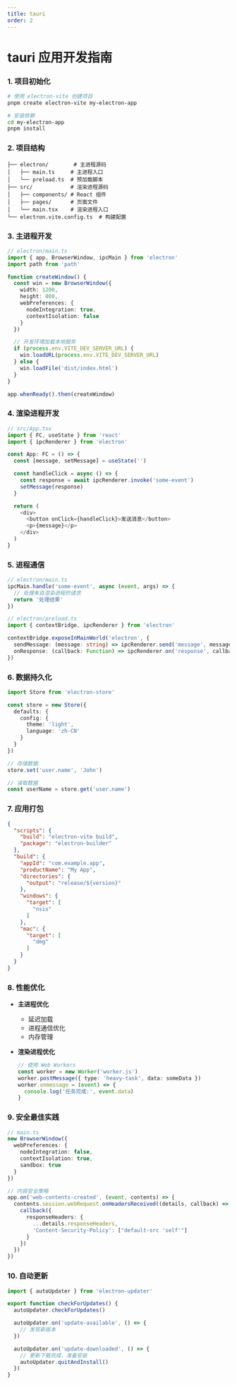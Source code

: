 ```yaml
---
title: tauri
order: 2
---
```


# tauri 应用开发指南

### 1. 项目初始化

```bash
# 使用 electron-vite 创建项目
pnpm create electron-vite my-electron-app

# 安装依赖
cd my-electron-app
pnpm install
```

### 2. 项目结构

```
├── electron/        # 主进程源码
│   ├── main.ts     # 主进程入口
│   └── preload.ts  # 预加载脚本
├── src/            # 渲染进程源码
│   ├── components/ # React 组件
│   ├── pages/      # 页面文件
│   └── main.tsx    # 渲染进程入口
└── electron.vite.config.ts  # 构建配置
```

### 3. 主进程开发

```typescript
// electron/main.ts
import { app, BrowserWindow, ipcMain } from 'electron'
import path from 'path'

function createWindow() {
  const win = new BrowserWindow({
    width: 1200,
    height: 800,
    webPreferences: {
      nodeIntegration: true,
      contextIsolation: false
    }
  })

  // 开发环境加载本地服务
  if (process.env.VITE_DEV_SERVER_URL) {
    win.loadURL(process.env.VITE_DEV_SERVER_URL)
  } else {
    win.loadFile('dist/index.html')
  }
}

app.whenReady().then(createWindow)
```

### 4. 渲染进程开发

```typescript
// src/App.tsx
import { FC, useState } from 'react'
import { ipcRenderer } from 'electron'

const App: FC = () => {
  const [message, setMessage] = useState('')

  const handleClick = async () => {
    const response = await ipcRenderer.invoke('some-event')
    setMessage(response)
  }

  return (
    <div>
      <button onClick={handleClick}>发送消息</button>
      <p>{message}</p>
    </div>
  )
}
```

### 5. 进程通信

```typescript
// electron/main.ts
ipcMain.handle('some-event', async (event, args) => {
  // 处理来自渲染进程的请求
  return '处理结果'
})

// electron/preload.ts
import { contextBridge, ipcRenderer } from 'electron'

contextBridge.exposeInMainWorld('electron', {
  sendMessage: (message: string) => ipcRenderer.send('message', message),
  onResponse: (callback: Function) => ipcRenderer.on('response', callback)
})
```

### 6. 数据持久化

```typescript
import Store from 'electron-store'

const store = new Store({
  defaults: {
    config: {
      theme: 'light',
      language: 'zh-CN'
    }
  }
})

// 存储数据
store.set('user.name', 'John')

// 读取数据
const userName = store.get('user.name')
```

### 7. 应用打包

```json
{
  "scripts": {
    "build": "electron-vite build",
    "package": "electron-builder"
  },
  "build": {
    "appId": "com.example.app",
    "productName": "My App",
    "directories": {
      "output": "release/${version}"
    },
    "windows": {
      "target": [
        "nsis"
      ]
    },
    "mac": {
      "target": [
        "dmg"
      ]
    }
  }
}
```

### 8. 性能优化

- **主进程优化**
  - 延迟加载
  - 进程通信优化
  - 内存管理

- **渲染进程优化**
  ```typescript
  // 使用 Web Workers
  const worker = new Worker('worker.js')
  worker.postMessage({ type: 'heavy-task', data: someData })
  worker.onmessage = (event) => {
    console.log('任务完成:', event.data)
  }
  ```

### 9. 安全最佳实践

```typescript
// main.ts
new BrowserWindow({
  webPreferences: {
    nodeIntegration: false,
    contextIsolation: true,
    sandbox: true
  }
})

// 内容安全策略
app.on('web-contents-created', (event, contents) => {
  contents.session.webRequest.onHeadersReceived((details, callback) => {
    callback({
      responseHeaders: {
        ...details.responseHeaders,
        'Content-Security-Policy': ["default-src 'self'"]
      }
    })
  })
})
```

### 10. 自动更新

```typescript
import { autoUpdater } from 'electron-updater'

export function checkForUpdates() {
  autoUpdater.checkForUpdates()

  autoUpdater.on('update-available', () => {
    // 发现新版本
  })

  autoUpdater.on('update-downloaded', () => {
    // 更新下载完成，准备安装
    autoUpdater.quitAndInstall()
  })
}
```